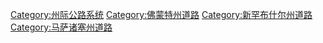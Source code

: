 [[Category:州际公路系统|Category:州际公路系统]]
[[Category:佛蒙特州道路|Category:佛蒙特州道路]]
[[Category:新罕布什尔州道路|Category:新罕布什尔州道路]]
[[Category:马萨诸塞州道路|Category:马萨诸塞州道路]]